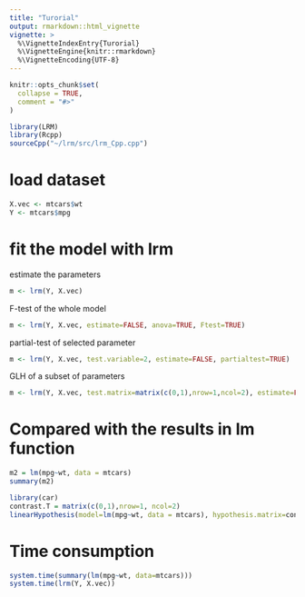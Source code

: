 ```yaml
---
title: "Turorial"
output: rmarkdown::html_vignette
vignette: >
  %\VignetteIndexEntry{Turorial}
  %\VignetteEngine{knitr::rmarkdown}
  %\VignetteEncoding{UTF-8}
---
```


```r
knitr::opts_chunk$set(
  collapse = TRUE,
  comment = "#>"
)
```

```r
library(LRM)
library(Rcpp)
sourceCpp("~/lrm/src/lrm_Cpp.cpp")
```

# load dataset
```r
X.vec <- mtcars$wt
Y <- mtcars$mpg
```

# fit the model with lrm
estimate the parameters
```r
m <- lrm(Y, X.vec)
```

F-test of the whole model
```r
m <- lrm(Y, X.vec, estimate=FALSE, anova=TRUE, Ftest=TRUE)
```

partial-test of selected parameter
```r
m <- lrm(Y, X.vec, test.variable=2, estimate=FALSE, partialtest=TRUE)
```

GLH of a subset of parameters
```r
m <- lrm(Y, X.vec, test.matrix=matrix(c(0,1),nrow=1,ncol=2), estimate=FALSE, GLH=TRUE)
```

# Compared with the results in lm function
```r
m2 = lm(mpg~wt, data = mtcars)
summary(m2)
```

```r
library(car)
contrast.T = matrix(c(0,1),nrow=1, ncol=2)
linearHypothesis(model=lm(mpg~wt, data = mtcars), hypothesis.matrix=contrast.T, rhs=c(0))
```

# Time consumption
```r
system.time(summary(lm(mpg~wt, data=mtcars)))
system.time(lrm(Y, X.vec))

```
